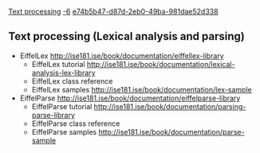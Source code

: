 [[Property:title|Text processing]]
[[Property:weight|-6]]
[[Property:uuid|e74b5b47-d87d-2eb0-49ba-981dae52d338]]
== Text processing (Lexical analysis and parsing) ==
* EiffelLex    http://ise181.ise/book/documentation/eiffellex-library
** EiffelLex tutorial    http://ise181.ise/book/documentation/lexical-analysis-lex-library
** EiffelLex class reference
** EiffelLex samples    http://ise181.ise/book/documentation/lex-sample
* EiffelParse    http://ise181.ise/book/documentation/eiffelparse-library
** EiffelParse tutorial    http://ise181.ise/book/documentation/parsing-parse-library
** EiffelParse class reference
** EiffelParse samples    http://ise181.ise/book/documentation/parse-sample


